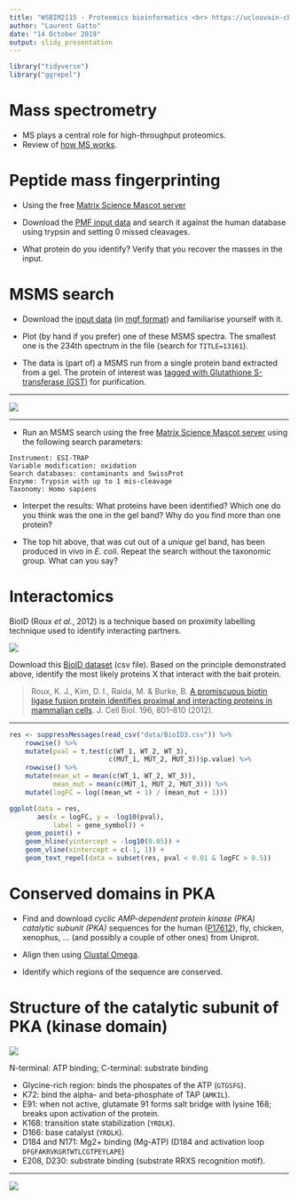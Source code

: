 ```yaml
---
title: "WSBIM2115 - Proteomics bioinformatics <br> https://uclouvain-cbio.github.io/WSBIM2115"       
author: "Laurent Gatto"
date: "14 October 2019"
output: slidy_presentation
---
```


```r
library("tidyverse")
library("ggrepel")
```

# Mass spectrometry

- MS plays a central role for high-throughput proteomics.
- Review of [how MS works](https://uclouvain-cbio.github.io/LSTAT2340/).

# Peptide mass fingerprinting 

- Using the free [Matrix Science Mascot
  server](http://www.matrixscience.com/search_form_select.html)

- Download the [PMF input data](./data/pmf.txt) and search it against
  the human database using trypsin and setting 0 missed cleavages.
  
- What protein do you identify? Verify that you recover the masses in
  the input.
  
# MSMS search

- Download the [input data](./data/test.mgf) (in [mgf
  format](http://www.matrixscience.com/help/data_file_help.html)) and
  familiarise yourself with it.
  
- Plot (by hand if you prefer) one of these MSMS spectra. The smallest
  one is the 234th spectrum in the file (search for `TITLE=13161`).
  
- The data is (part of) a MSMS run from a single protein band
  extracted from a gel. The protein of interest was [tagged with
  Glutathione S-transferase
  (GST)](https://en.wikipedia.org/wiki/Glutathione_S-transferase#GST-tags_and_the_GST_pull-down_assay)
  for purification.

<!-- --- -->

<!-- ```{r, echo = FALSE, fig.cap = "", warning = FALSE} -->
<!-- suppressPackageStartupMessages(library("MSnbase")) -->
<!-- x <- readMgfData("data/test.mgf") -->
<!-- plot(x[[234]]) -->
<!-- ``` -->

---


![](./figs/gel.jpg)


---

- Run an MSMS search using the free [Matrix Science Mascot
  server](http://www.matrixscience.com/search_form_select.html) using
  the following search parameters: 
  
```
Instrument: ESI-TRAP
Variable modification: oxidation
Search databases: contaminants and SwissProt
Enzyme: Trypsin with up to 1 mis-cleavage
Taxonomy: Homo sapiens
```

- Interpet the results: What proteins have been identified? Which one
  do you think was the one in the gel band? Why do you find more than
  one protein?

- The top hit above, that was cut out of a *unique* gel band, has been
  produced in vivo in *E. coli*. Repeat the search without the
  taxonomic group. What can you say?


# Interactomics 

BioID (Roux *et al.*, 2012) is a technique based on proximity
labelling technique used to identify interacting partners.

![](./figs/bioid.png)

Download this [BioID dataset](./data/BioID3.csv) (csv file). Based on
the principle demonstrated above, identify the most likely proteins X
that interact with the bait protein.


> Roux, K. J., Kim, D. I., Raida, M. & Burke, B. [A promiscuous biotin
> ligase fusion protein identifies proximal and interacting proteins
> in mammalian
> cells](http://jcb.rupress.org/content/196/6/801). J. Cell Biol. 196,
> 801–810 (2012).

---

```r
res <- suppressMessages(read_csv("data/BioID3.csv")) %>%
    rowwise() %>%
    mutate(pval = t.test(c(WT_1, WT_2, WT_3),
                         c(MUT_1, MUT_2, MUT_3))$p.value) %>%
    rowwise() %>%
    mutate(mean_wt = mean(c(WT_1, WT_2, WT_3)),
           mean_mut = mean(c(MUT_1, MUT_2, MUT_3))) %>%    
    mutate(logFC = log((mean_wt + 1) / (mean_mut + 1)))

ggplot(data = res,
       aes(x = logFC, y = -log10(pval),
           label = gene_symbol)) +
    geom_point() +
    geom_hline(yintercept = -log10(0.05)) + 
    geom_vline(xintercept = c(-1, 1)) +
    geom_text_repel(data = subset(res, pval < 0.01 & logFC > 0.5))
```


# Conserved domains in PKA

- Find and download *cyclic AMP-dependent protein kinase (PKA)
  catalytic subunit (PKA)* sequences for the human
  ([P17612](https://www.uniprot.org/uniprot/P17612)), fly, chicken,
  xenophus, ... (and possibly a couple of other ones) from Uniprot.

- Align then using [Clustal
  Omega](https://www.ebi.ac.uk/Tools/msa/clustalo/).

- Identify which regions of the sequence are conserved.


# Structure of the catalytic subunit of PKA (kinase domain) 

![](./figs/pka.png)

N-terminal: ATP binding; C-terminal: substrate binding

- Glycine-rich region: binds the phospates of the ATP (`GTGSFG`).
- K72: bind the alpha- and beta-phosphate of TAP (`AMKIL`).
- E91: when not active, glutamate 91 forms salt bridge with lysine
  168; breaks upon activation of the protein.
- K168: transition state stabilization (`YRDLK`).
- D166: base catalyst (`YRDLK`).
- D184 and N171: Mg2+ binding (Mg-ATP) (D184 and activation loop
  `DFGFAKRVKGRTWTLCGTPEYLAPE`)
- E208, D230: substrate binding (substrate RRXS recognition motif).

---

![](./figs/pka3d.png)
